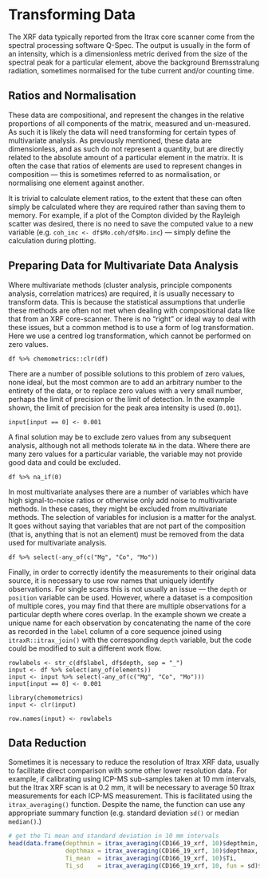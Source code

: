 # Transforming Data
The XRF data typically reported from the Itrax core scanner come from the spectral processing software Q-Spec. The output is usually in the form of an intensity, which is a dimensionless metric derived from the size of the spectral peak for a particular element, above the  background Bremsstralung radiation, sometimes normalised for the tube current and/or counting time. 

## Ratios and Normalisation
These data are compositional, and represent the changes in the relative proportions of all components of the matrix, measured and un-measured. As such it is likely the data will need transforming for certain types of multivariate analysis. As previously mentioned, these data are dimensionless, and as such do not represent a quantity, but are directly related to the absolute amount of a particular element in the matrix. It is often the case that ratios of elements are used to represent changes in composition --- this is sometimes referred to as normalisation, or normalising one element against another. 

It is trivial to calculate element ratios, to the extent that these can often simply be calculated where they are required rather than saving them to memory. For example, if a plot of the Compton divided by the Rayleigh scatter was desired, there is no need to save the computed value to a new variable (e.g. `coh_inc <- df$Mo.coh/df$Mo.inc`) --- simply define the calculation during plotting.

## Preparing Data for Multivariate Data Analysis
Where multivariate methods (cluster analysis, principle components analysis, correlation matrices) are required, it is usually necessary to transform data. This is because the statistical assumptions that underlie these methods are often not met when dealing with compositional data like that from an XRF core-scanner. There is no "right" or ideal way to deal with these issues, but a common method is to use a form of log transformation. Here we use a centred log transformation, which cannot be performed on zero values. 

```
df %>% chemometrics::clr(df)
```

There are a number of possible solutions to this problem of zero values, none ideal, but the most common are to add an arbitrary number to the entirety of the data, or to replace zero values with a very small number, perhaps the limit of precision or the limit of detection. In the example shown, the limit of precision for the peak area intensity is used (`0.001`). 

```
input[input == 0] <- 0.001
```

A final solution may be to exclude zero values from any subsequent analysis, although not all methods tolerate `NA` in the data. Where there are many zero values for a particular variable, the variable may not provide good data and could be excluded. 

```
df %>% na_if(0)
```

In most multivariate analyses there are a number of variables which have high signal-to-noise ratios or otherwise only add noise to multivariate methods. In these cases, they might be excluded from multivariate methods. The selection of variables for inclusion is a matter for the analyst. It goes without saying that variables that are not part of the composition (that is, anything that is not an element) must be removed from the data used for multivariate analysis.

```
df %>% select(-any_of(c("Mg", "Co", "Mo"))
```

Finally, in order to correctly identify the measurements to their original data source, it is necessary to use row names that uniquely identify observations. For single scans this is not usually an issue --- the `depth` or `position` variable can be used. However, where a dataset is a composition of multiple cores, you may find that there are multiple observations for a particular depth where cores overlap. In the example shown we create a unique name for each observation by concatenating the name of the core as recorded in the `label` column of a core sequence joined using `itraxR::itrax_join()` with the corresponding `depth` variable, but the code could be modified to suit a different work flow. 

```
rowlabels <- str_c(df$label, df$depth, sep = "_")
input <- df %>% select(any_of(elements)) 
input <- input %>% select(-any_of(c("Mg", "Co", "Mo")))
input[input == 0] <- 0.001

library(chemometrics)
input <- clr(input)

row.names(input) <- rowlabels
```

## Data Reduction

Sometimes it is necessary to reduce the resolution of Itrax XRF data, usually to facilitate direct comparison with some other lower resolution data. For example, if calibrating using ICP-MS sub-samples taken at 10 mm intervals, but the Itrax XRF scan is at 0.2 mm, it will be necessary to average 50 Itrax measurements for each ICP-MS measurement. This is facilitated using the `itrax_averaging()` function. Despite the name, the function can use any appropriate summary function (e.g. standard deviation `sd()` or median `median()`.)

```r
# get the Ti mean and standard deviation in 10 mm intervals
head(data.frame(depthmin = itrax_averaging(CD166_19_xrf, 10)$depthmin,
                depthmax = itrax_averaging(CD166_19_xrf, 10)$depthmax,
                Ti_mean  = itrax_averaging(CD166_19_xrf, 10)$Ti,
                Ti_sd    = itrax_averaging(CD166_19_xrf, 10, fun = sd)$Ti))
```
